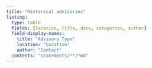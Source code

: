 ```yaml
---
title: "Historical advisories"
listing:
  type: table
  fields: [location, title, date, categories, author]
  field-display-names:
    title: "Advisory Type"
    location: "Location"
    author: "Contact"
  contents: "statements/**/*md"
---
```


<!-- Table of all statements: https://quarto.org/docs/websites/website-listings.html -->
